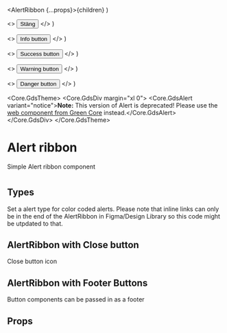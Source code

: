 
  <AlertRibbon {...props}>{children}</AlertRibbon>
)

  <>
    <Button>Stäng</Button>
  </>
)

  <>
    <Button>Info button</Button>
  </>
)

  <>
    <Button>Success button</Button>
  </>
)

  <>
    <Button>Warning button</Button>
  </>
)

  <>
    <Button>Danger button</Button>
  </>
)

<Meta of={AlertRibbonStories} />

<Core.GdsTheme>
  <Core.GdsDiv margin="xl 0">
    <Core.GdsAlert variant="notice">**Note:** This version of Alert is deprecated! Please use the [web component from Green Core](https://storybook.seb.io/latest/core/?path=/docs/components-alert--docs) instead.</Core.GdsAlert>
  </Core.GdsDiv>
</Core.GdsTheme>

# Alert ribbon

Simple Alert ribbon component

<Story of={AlertRibbonStories.Default} />

#

## Types

Set a alert type for color coded alerts. Please note that inline links can only be in the end of the AlertRibbon in Figma/Design Library so this code might be utpdated to that.

<Canvas of={AlertRibbonStories.Info} />

<Canvas of={AlertRibbonStories.Success} />

<Canvas of={AlertRibbonStories.Warning} />

<Canvas of={AlertRibbonStories.Danger} />

## AlertRibbon with Close button

Close button icon

<Canvas of={AlertRibbonStories.InfoWithCloseButton} />

<Canvas of={AlertRibbonStories.SuccessWithCloseButton} />

<Canvas of={AlertRibbonStories.WarningWithCloseButton} />

<Canvas of={AlertRibbonStories.DangerWithCloseButton} />

<Canvas of={AlertRibbonStories.InfoWithCustomCloseButton} />


## AlertRibbon with Footer Buttons

Button components can be passed in as a footer

<Canvas of={AlertRibbonStories.InfoWithFooterButtons} />

<Canvas of={AlertRibbonStories.SuccessWithFooterButtons} />

<Canvas of={AlertRibbonStories.WarningWithFooterButtons} />

<Canvas of={AlertRibbonStories.DangerWithFooterButtons} />

## Props

<ArgTypes />
